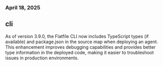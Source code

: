 ### April 18, 2025

## cli

As of version 3.9.0, the Flatfile CLI now includes TypeScript types (if available) and package.json in the source map when deploying an agent. This enhancement improves debugging capabilities and provides better type information in the deployed code, making it easier to troubleshoot issues in production environments.